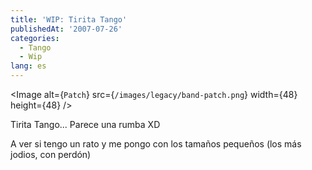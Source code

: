 ```yaml
---
title: 'WIP: Tirita Tango'
publishedAt: '2007-07-26'
categories:
  - Tango
  - Wip
lang: es
---
```


<Image
  alt={`Patch`}
  src={`/images/legacy/band-patch.png`}
  width={48}
  height={48}
/>

Tirita Tango... Parece una rumba XD

A ver si tengo un rato y me pongo con los tamaños pequeños (los más jodios, con perdón)
